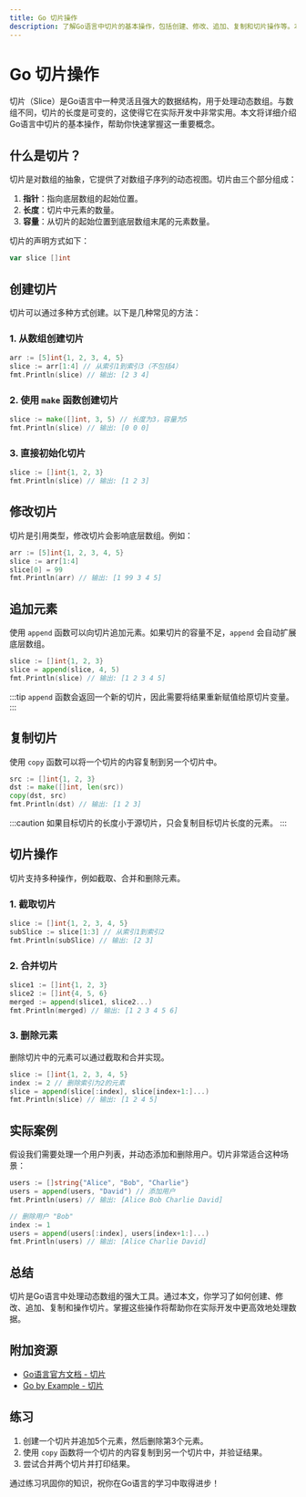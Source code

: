 ```yaml
---
title: Go 切片操作
description: 了解Go语言中切片的基本操作，包括创建、修改、追加、复制和切片操作等。本文适合初学者，通过代码示例和实际案例帮助你掌握切片的使用。
---
```


# Go 切片操作

切片（Slice）是Go语言中一种灵活且强大的数据结构，用于处理动态数组。与数组不同，切片的长度是可变的，这使得它在实际开发中非常实用。本文将详细介绍Go语言中切片的基本操作，帮助你快速掌握这一重要概念。

## 什么是切片？

切片是对数组的抽象，它提供了对数组子序列的动态视图。切片由三个部分组成：
1. **指针**：指向底层数组的起始位置。
2. **长度**：切片中元素的数量。
3. **容量**：从切片的起始位置到底层数组末尾的元素数量。

切片的声明方式如下：
```go
var slice []int
```

## 创建切片

切片可以通过多种方式创建。以下是几种常见的方法：

### 1. 从数组创建切片
```go
arr := [5]int{1, 2, 3, 4, 5}
slice := arr[1:4] // 从索引1到索引3（不包括4）
fmt.Println(slice) // 输出: [2 3 4]
```

### 2. 使用 `make` 函数创建切片
```go
slice := make([]int, 3, 5) // 长度为3，容量为5
fmt.Println(slice) // 输出: [0 0 0]
```

### 3. 直接初始化切片
```go
slice := []int{1, 2, 3}
fmt.Println(slice) // 输出: [1 2 3]
```

## 修改切片

切片是引用类型，修改切片会影响底层数组。例如：
```go
arr := [5]int{1, 2, 3, 4, 5}
slice := arr[1:4]
slice[0] = 99
fmt.Println(arr) // 输出: [1 99 3 4 5]
```

## 追加元素

使用 `append` 函数可以向切片追加元素。如果切片的容量不足，`append` 会自动扩展底层数组。
```go
slice := []int{1, 2, 3}
slice = append(slice, 4, 5)
fmt.Println(slice) // 输出: [1 2 3 4 5]
```

:::tip
`append` 函数会返回一个新的切片，因此需要将结果重新赋值给原切片变量。
:::

## 复制切片

使用 `copy` 函数可以将一个切片的内容复制到另一个切片中。
```go
src := []int{1, 2, 3}
dst := make([]int, len(src))
copy(dst, src)
fmt.Println(dst) // 输出: [1 2 3]
```

:::caution
如果目标切片的长度小于源切片，只会复制目标切片长度的元素。
:::

## 切片操作

切片支持多种操作，例如截取、合并和删除元素。

### 1. 截取切片
```go
slice := []int{1, 2, 3, 4, 5}
subSlice := slice[1:3] // 从索引1到索引2
fmt.Println(subSlice) // 输出: [2 3]
```

### 2. 合并切片
```go
slice1 := []int{1, 2, 3}
slice2 := []int{4, 5, 6}
merged := append(slice1, slice2...)
fmt.Println(merged) // 输出: [1 2 3 4 5 6]
```

### 3. 删除元素
删除切片中的元素可以通过截取和合并实现。
```go
slice := []int{1, 2, 3, 4, 5}
index := 2 // 删除索引为2的元素
slice = append(slice[:index], slice[index+1:]...)
fmt.Println(slice) // 输出: [1 2 4 5]
```

## 实际案例

假设我们需要处理一个用户列表，并动态添加和删除用户。切片非常适合这种场景：
```go
users := []string{"Alice", "Bob", "Charlie"}
users = append(users, "David") // 添加用户
fmt.Println(users) // 输出: [Alice Bob Charlie David]

// 删除用户 "Bob"
index := 1
users = append(users[:index], users[index+1:]...)
fmt.Println(users) // 输出: [Alice Charlie David]
```

## 总结

切片是Go语言中处理动态数组的强大工具。通过本文，你学习了如何创建、修改、追加、复制和操作切片。掌握这些操作将帮助你在实际开发中更高效地处理数据。

## 附加资源

- [Go语言官方文档 - 切片](https://golang.org/doc/effective_go#slices)
- [Go by Example - 切片](https://gobyexample.com/slices)

## 练习

1. 创建一个切片并追加5个元素，然后删除第3个元素。
2. 使用 `copy` 函数将一个切片的内容复制到另一个切片中，并验证结果。
3. 尝试合并两个切片并打印结果。

通过练习巩固你的知识，祝你在Go语言的学习中取得进步！